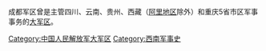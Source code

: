 {{Catmore|中国人民解放军成都军区}}
成都军区曾是主管四川、云南、贵州、西藏（[[阿里地区|阿里地区]]除外）和重庆5省市区军事事务的[[大军区|大军区]]。

[[Category:中国人民解放军大军区|Category:中国人民解放军大军区]]
[[Category:西南军事史|Category:西南军事史]]